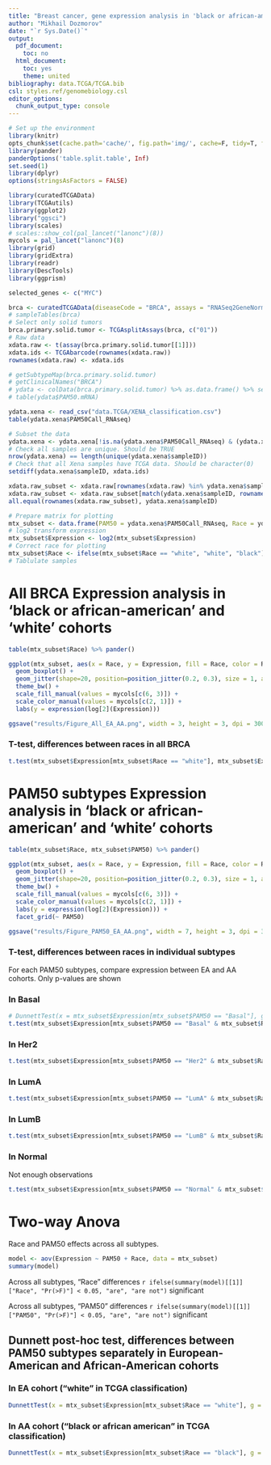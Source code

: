 ```yaml
---
title: "Breast cancer, gene expression analysis in 'black or african-american' and 'white' cohorts, in PAM50 subtypes"
author: "Mikhail Dozmorov"
date: "`r Sys.Date()`"
output:
  pdf_document:
    toc: no
  html_document:
    toc: yes
    theme: united
bibliography: data.TCGA/TCGA.bib
csl: styles.ref/genomebiology.csl
editor_options:
  chunk_output_type: console
---
```


```r
# Set up the environment
library(knitr)
opts_chunk$set(cache.path='cache/', fig.path='img/', cache=F, tidy=T, fig.keep='high', echo=F, dpi=100, warnings=F, message=F, comment=NA, warning=F, results='as.is', fig.width = 10, fig.height = 6) #out.width=700, 
library(pander)
panderOptions('table.split.table', Inf)
set.seed(1)
library(dplyr)
options(stringsAsFactors = FALSE)
```


```r
library(curatedTCGAData)
library(TCGAutils)
library(ggplot2)
library("ggsci")
library(scales)
# scales::show_col(pal_lancet("lanonc")(8))
mycols = pal_lancet("lanonc")(8)
library(grid)
library(gridExtra)
library(readr)
library(DescTools)
library(ggprism)
```

```r
selected_genes <- c("MYC")
```

```r
brca <- curatedTCGAData(diseaseCode = "BRCA", assays = "RNASeq2GeneNorm", FALSE, version = "2.0.1")
# sampleTables(brca)
# Select only solid tumors
brca.primary.solid.tumor <- TCGAsplitAssays(brca, c("01"))
# Raw data
xdata.raw <- t(assay(brca.primary.solid.tumor[[1]]))
xdata.ids <- TCGAbarcode(rownames(xdata.raw))
rownames(xdata.raw) <- xdata.ids

# getSubtypeMap(brca.primary.solid.tumor)
# getClinicalNames("BRCA")
# ydata <- colData(brca.primary.solid.tumor) %>% as.data.frame() %>% select(patientID, race, ethnicity, PAM50.mRNA)
# table(ydata$PAM50.mRNA)

ydata.xena <- read_csv("data.TCGA/XENA_classification.csv")
table(ydata.xena$PAM50Call_RNAseq)

# Subset the data
ydata.xena <- ydata.xena[!is.na(ydata.xena$PAM50Call_RNAseq) & (ydata.xena$race %in% c("white", "black or african american")), ]
# Check all samples are unique. Should be TRUE
nrow(ydata.xena) == length(unique(ydata.xena$sampleID))
# Check that all Xena samples have TCGA data. Should be character(0)
setdiff(ydata.xena$sampleID, xdata.ids)

xdata.raw_subset <- xdata.raw[rownames(xdata.raw) %in% ydata.xena$sampleID, selected_genes, drop = FALSE]
xdata.raw_subset <- xdata.raw_subset[match(ydata.xena$sampleID, rownames(xdata.raw_subset)), , drop = FALSE]
all.equal(rownames(xdata.raw_subset), ydata.xena$sampleID)

# Prepare matrix for plotting
mtx_subset <- data.frame(PAM50 = ydata.xena$PAM50Call_RNAseq, Race = ydata.xena$race, Expression = xdata.raw_subset[, selected_genes]  )
# log2 transform expression
mtx_subset$Expression <- log2(mtx_subset$Expression)
# Correct race for plotting
mtx_subset$Race <- ifelse(mtx_subset$Race == "white", "white", "black")
# Tablulate samples
```

# All BRCA Expression analysis in 'black or african-american' and 'white' cohorts

```r
table(mtx_subset$Race) %>% pander()
```

```r
ggplot(mtx_subset, aes(x = Race, y = Expression, fill = Race, color = Race)) + 
  geom_boxplot() +
  geom_jitter(shape=20, position=position_jitter(0.2, 0.3), size = 1, alpha = 0.5) +
  theme_bw() +
  scale_fill_manual(values = mycols[c(6, 3)]) +
  scale_color_manual(values = mycols[c(2, 1)]) +
  labs(y = expression(log[2](Expression)))

ggsave("results/Figure_All_EA_AA.png", width = 3, height = 3, dpi = 300)
```

### T-test, differences between races in all BRCA

```r
t.test(mtx_subset$Expression[mtx_subset$Race == "white"], mtx_subset$Expression[mtx_subset$Race == "black"])$p.value
```


# PAM50 subtypes Expression analysis in 'black or african-american' and 'white' cohorts

```r
table(mtx_subset$Race, mtx_subset$PAM50) %>% pander()
```

```r
ggplot(mtx_subset, aes(x = Race, y = Expression, fill = Race, color = Race)) + 
  geom_boxplot() +
  geom_jitter(shape=20, position=position_jitter(0.2, 0.3), size = 1, alpha = 0.5) +
  theme_bw() +
  scale_fill_manual(values = mycols[c(6, 3)]) +
  scale_color_manual(values = mycols[c(2, 1)]) +
  labs(y = expression(log[2](Expression))) +
  facet_grid(~ PAM50)

ggsave("results/Figure_PAM50_EA_AA.png", width = 7, height = 3, dpi = 300)
```

### T-test, differences between races in individual subtypes

For each PAM50 subtypes, compare expression between EA and AA cohorts. Only p-values are shown

### In Basal

```r
# DunnettTest(x = mtx_subset$Expression[mtx_subset$PAM50 == "Basal"], g = factor(mtx_subset$Race[mtx_subset$PAM50 == "Basal"]))
t.test(mtx_subset$Expression[mtx_subset$PAM50 == "Basal" & mtx_subset$Race == "white"], mtx_subset$Expression[mtx_subset$PAM50 == "Basal" & mtx_subset$Race == "black"])$p.value
```

### In Her2

```r
t.test(mtx_subset$Expression[mtx_subset$PAM50 == "Her2" & mtx_subset$Race == "white"], mtx_subset$Expression[mtx_subset$PAM50 == "Her2" & mtx_subset$Race == "black"])$p.value
```

### In LumA

```r
t.test(mtx_subset$Expression[mtx_subset$PAM50 == "LumA" & mtx_subset$Race == "white"], mtx_subset$Expression[mtx_subset$PAM50 == "LumA" & mtx_subset$Race == "black"])$p.value
```

### In LumB

```r
t.test(mtx_subset$Expression[mtx_subset$PAM50 == "LumB" & mtx_subset$Race == "white"], mtx_subset$Expression[mtx_subset$PAM50 == "LumB" & mtx_subset$Race == "black"])$p.value
```

### In Normal

Not enough observations

```r
t.test(mtx_subset$Expression[mtx_subset$PAM50 == "Normal" & mtx_subset$Race == "white"], mtx_subset$Expression[mtx_subset$PAM50 == "Normal" & mtx_subset$Race == "black"])$p.value
```

# Two-way Anova

Race and PAM50 effects across all subtypes.

```r
model <- aov(Expression ~ PAM50 + Race, data = mtx_subset)
summary(model)
```

Across all subtypes, "Race" differences `r ifelse(summary(model)[[1]]["Race", "Pr(>F)"] < 0.05, "are", "are not")` significant

Across all subtypes, "PAM50" differences `r ifelse(summary(model)[[1]]["PAM50", "Pr(>F)"] < 0.05, "are", "are not")` significant

## Dunnett post-hoc test, differences between PAM50 subtypes separately in European-American and African-American cohorts

### In EA cohort ("white" in TCGA classification)

```r
DunnettTest(x = mtx_subset$Expression[mtx_subset$Race == "white"], g = factor(mtx_subset$PAM50[mtx_subset$Race == "white"]))
```

### In AA cohort ("black or african american" in TCGA classification)

```r
DunnettTest(x = mtx_subset$Expression[mtx_subset$Race == "black"], g = factor(mtx_subset$PAM50[mtx_subset$Race == "black"]))
```




